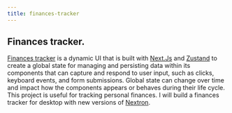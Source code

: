 ```yaml
---
title: finances-tracker
---
```


## Finances tracker.

[Finances tracker](https://github.com/pmndrs/zustand) is a dynamic UI that is built with [Next.Js](https://nextjs.org/) and
[Zustand](https://github.com/pmndrs/zustand) to create a global
state for managing and persisting data within its
components that can capture and respond to user input, such as clicks,
keyboard events, and form submissions. Global state can change over
time and impact how the components appears or behaves during their life
cycle. This project is useful for tracking personal finances.
I will build a finances tracker for desktop with new versions of
[Nextron](https://www.electron.build/configuration/configuration).
